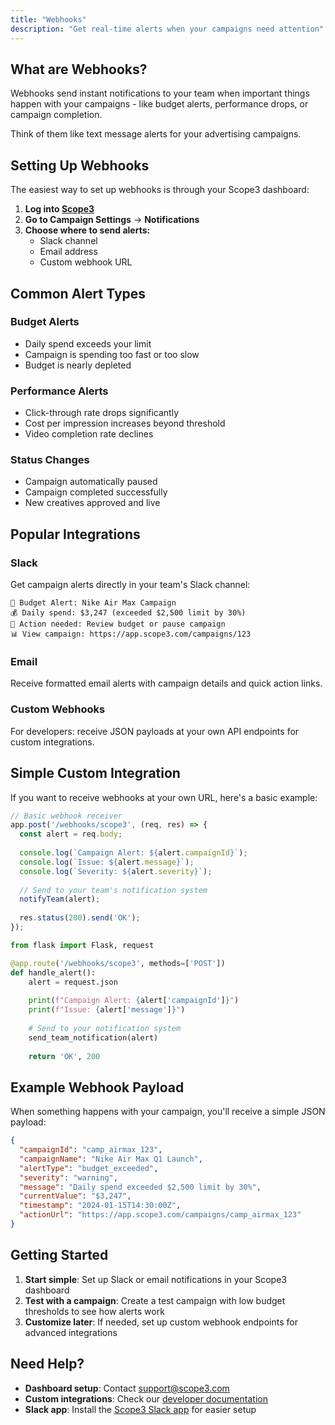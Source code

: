 ```yaml
---
title: "Webhooks"
description: "Get real-time alerts when your campaigns need attention"
---
```


## What are Webhooks?

Webhooks send instant notifications to your team when important things happen with your campaigns - like budget alerts, performance drops, or campaign completion.

Think of them like text message alerts for your advertising campaigns.

## Setting Up Webhooks

The easiest way to set up webhooks is through your Scope3 dashboard:

1. **Log into [Scope3](https://app.scope3.com)**
2. **Go to Campaign Settings** → **Notifications**
3. **Choose where to send alerts:**
   - Slack channel
   - Email address  
   - Custom webhook URL

## Common Alert Types

### Budget Alerts
- Daily spend exceeds your limit
- Campaign is spending too fast or too slow
- Budget is nearly depleted

### Performance Alerts  
- Click-through rate drops significantly
- Cost per impression increases beyond threshold
- Video completion rate declines

### Status Changes
- Campaign automatically paused
- Campaign completed successfully
- New creatives approved and live

## Popular Integrations

### Slack
Get campaign alerts directly in your team's Slack channel:

```
🚨 Budget Alert: Nike Air Max Campaign
💰 Daily spend: $3,247 (exceeded $2,500 limit by 30%)
🔧 Action needed: Review budget or pause campaign
📊 View campaign: https://app.scope3.com/campaigns/123
```

### Email
Receive formatted email alerts with campaign details and quick action links.

### Custom Webhooks
For developers: receive JSON payloads at your own API endpoints for custom integrations.

## Simple Custom Integration

If you want to receive webhooks at your own URL, here's a basic example:

<CodeGroup>

```javascript Simple Webhook Handler
// Basic webhook receiver
app.post('/webhooks/scope3', (req, res) => {
  const alert = req.body;
  
  console.log(`Campaign Alert: ${alert.campaignId}`);
  console.log(`Issue: ${alert.message}`);
  console.log(`Severity: ${alert.severity}`);
  
  // Send to your team's notification system
  notifyTeam(alert);
  
  res.status(200).send('OK');
});
```

```python Python Handler
from flask import Flask, request

@app.route('/webhooks/scope3', methods=['POST'])
def handle_alert():
    alert = request.json
    
    print(f"Campaign Alert: {alert['campaignId']}")
    print(f"Issue: {alert['message']}")
    
    # Send to your notification system
    send_team_notification(alert)
    
    return 'OK', 200
```

</CodeGroup>

## Example Webhook Payload

When something happens with your campaign, you'll receive a simple JSON payload:

```json
{
  "campaignId": "camp_airmax_123",
  "campaignName": "Nike Air Max Q1 Launch", 
  "alertType": "budget_exceeded",
  "severity": "warning",
  "message": "Daily spend exceeded $2,500 limit by 30%",
  "currentValue": "$3,247",
  "timestamp": "2024-01-15T14:30:00Z",
  "actionUrl": "https://app.scope3.com/campaigns/camp_airmax_123"
}
```

## Getting Started

1. **Start simple**: Set up Slack or email notifications in your Scope3 dashboard
2. **Test with a campaign**: Create a test campaign with low budget thresholds to see how alerts work
3. **Customize later**: If needed, set up custom webhook endpoints for advanced integrations

## Need Help?

- **Dashboard setup**: Contact support@scope3.com
- **Custom integrations**: Check our [developer documentation](mailto:developers@scope3.com)
- **Slack app**: Install the [Scope3 Slack app](https://slack.scope3.com) for easier setup